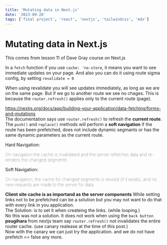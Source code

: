 ```yaml
---
title: 'Mutating data in Next.js'
date: '2023-09-28'
tags: ['final project', 'react', 'nextjs', 'tailwindcss', 'mdx']
---
```


# Mutating data in Next.js
This comes from lesson 11 of Dave Gray course on Next.js

In a `fetch` function if you use `cache: 'no-store`, it means you want to see immediate updates on your page. And also you can do it using route sigma config, by setting `revalidate = 0` 

When using revalidate you will see updates immediately, as long as we are on the same page. But if we go to another route we see no chages. This is because the `router.refresh()` applies only to the current route (page).

https://nextjs.org/docs/app/building-your-application/data-fetching/forms-and-mutations
<br />The documentation says use `router.refresh()` to refresh the **current route**.
The `push()` and `replace()` methods will perform a **soft navigation** if the route has been prefetched, does not include dynamic segmants or has the same dynamic parameters as the current route.<br />
<div>Hard Navigation: <p style="font-weight: lighter;">On navigation the cache is invalidated and the server refetches data and re-renders the changed segments.</p></div>
<div>Soft Navigation: <p style="font-weight: lighter;">On navigation, the cache for changed segments is reused (if it exists), and no new requests are made to the server for data.</p></div>

**Client site cache is as importand as the server components**
While setting links not to be prefetched can be a solution but you may not want to do that with every link in you application.<br />
The Solution: is to set it when createing the links. (while looping.)<br />
No this was not a solution. It does not work when using the `back button`
**psugihara** from nextjs team say `router.refresh()` not invalidates the entire router cache. (use canary realease at the time of this post.)<br />
Now with the canary we can just try the application. and we do not have prefetch == false any more. 